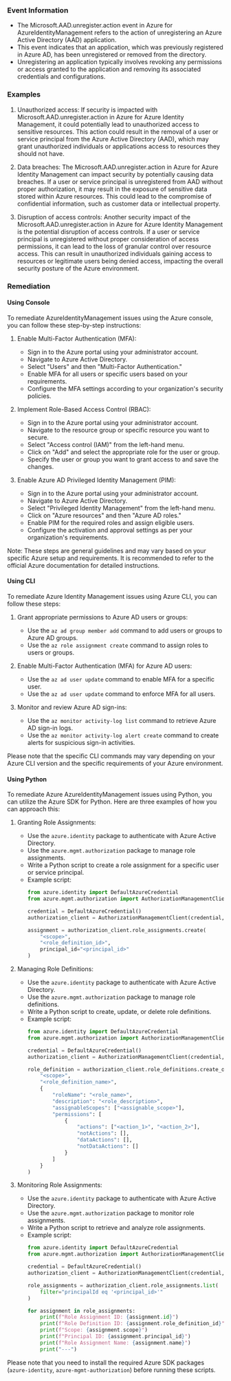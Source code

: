 
### Event Information

- The Microsoft.AAD.unregister.action event in Azure for AzureIdentityManagement refers to the action of unregistering an Azure Active Directory (AAD) application.
- This event indicates that an application, which was previously registered in Azure AD, has been unregistered or removed from the directory.
- Unregistering an application typically involves revoking any permissions or access granted to the application and removing its associated credentials and configurations.


### Examples

1. Unauthorized access: If security is impacted with Microsoft.AAD.unregister.action in Azure for Azure Identity Management, it could potentially lead to unauthorized access to sensitive resources. This action could result in the removal of a user or service principal from the Azure Active Directory (AAD), which may grant unauthorized individuals or applications access to resources they should not have.

2. Data breaches: The Microsoft.AAD.unregister.action in Azure for Azure Identity Management can impact security by potentially causing data breaches. If a user or service principal is unregistered from AAD without proper authorization, it may result in the exposure of sensitive data stored within Azure resources. This could lead to the compromise of confidential information, such as customer data or intellectual property.

3. Disruption of access controls: Another security impact of the Microsoft.AAD.unregister.action in Azure for Azure Identity Management is the potential disruption of access controls. If a user or service principal is unregistered without proper consideration of access permissions, it can lead to the loss of granular control over resource access. This can result in unauthorized individuals gaining access to resources or legitimate users being denied access, impacting the overall security posture of the Azure environment.

### Remediation

#### Using Console

To remediate AzureIdentityManagement issues using the Azure console, you can follow these step-by-step instructions:

1. Enable Multi-Factor Authentication (MFA):
   - Sign in to the Azure portal using your administrator account.
   - Navigate to Azure Active Directory.
   - Select "Users" and then "Multi-Factor Authentication."
   - Enable MFA for all users or specific users based on your requirements.
   - Configure the MFA settings according to your organization's security policies.

2. Implement Role-Based Access Control (RBAC):
   - Sign in to the Azure portal using your administrator account.
   - Navigate to the resource group or specific resource you want to secure.
   - Select "Access control (IAM)" from the left-hand menu.
   - Click on "Add" and select the appropriate role for the user or group.
   - Specify the user or group you want to grant access to and save the changes.

3. Enable Azure AD Privileged Identity Management (PIM):
   - Sign in to the Azure portal using your administrator account.
   - Navigate to Azure Active Directory.
   - Select "Privileged Identity Management" from the left-hand menu.
   - Click on "Azure resources" and then "Azure AD roles."
   - Enable PIM for the required roles and assign eligible users.
   - Configure the activation and approval settings as per your organization's requirements.

Note: These steps are general guidelines and may vary based on your specific Azure setup and requirements. It is recommended to refer to the official Azure documentation for detailed instructions.

#### Using CLI

To remediate Azure Identity Management issues using Azure CLI, you can follow these steps:

1. Grant appropriate permissions to Azure AD users or groups:
   - Use the `az ad group member add` command to add users or groups to Azure AD groups.
   - Use the `az role assignment create` command to assign roles to users or groups.

2. Enable Multi-Factor Authentication (MFA) for Azure AD users:
   - Use the `az ad user update` command to enable MFA for a specific user.
   - Use the `az ad user update` command to enforce MFA for all users.

3. Monitor and review Azure AD sign-ins:
   - Use the `az monitor activity-log list` command to retrieve Azure AD sign-in logs.
   - Use the `az monitor activity-log alert create` command to create alerts for suspicious sign-in activities.

Please note that the specific CLI commands may vary depending on your Azure CLI version and the specific requirements of your Azure environment.

#### Using Python

To remediate Azure AzureIdentityManagement issues using Python, you can utilize the Azure SDK for Python. Here are three examples of how you can approach this:

1. Granting Role Assignments:
   - Use the `azure.identity` package to authenticate with Azure Active Directory.
   - Use the `azure.mgmt.authorization` package to manage role assignments.
   - Write a Python script to create a role assignment for a specific user or service principal.
   - Example script:
     ```python
     from azure.identity import DefaultAzureCredential
     from azure.mgmt.authorization import AuthorizationManagementClient

     credential = DefaultAzureCredential()
     authorization_client = AuthorizationManagementClient(credential, "<subscription_id>")

     assignment = authorization_client.role_assignments.create(
         "<scope>",
         "<role_definition_id>",
         principal_id="<principal_id>"
     )
     ```

2. Managing Role Definitions:
   - Use the `azure.identity` package to authenticate with Azure Active Directory.
   - Use the `azure.mgmt.authorization` package to manage role definitions.
   - Write a Python script to create, update, or delete role definitions.
   - Example script:
     ```python
     from azure.identity import DefaultAzureCredential
     from azure.mgmt.authorization import AuthorizationManagementClient

     credential = DefaultAzureCredential()
     authorization_client = AuthorizationManagementClient(credential, "<subscription_id>")

     role_definition = authorization_client.role_definitions.create_or_update(
         "<scope>",
         "<role_definition_name>",
         {
             "roleName": "<role_name>",
             "description": "<role_description>",
             "assignableScopes": ["<assignable_scope>"],
             "permissions": [
                 {
                     "actions": ["<action_1>", "<action_2>"],
                     "notActions": [],
                     "dataActions": [],
                     "notDataActions": []
                 }
             ]
         }
     )
     ```

3. Monitoring Role Assignments:
   - Use the `azure.identity` package to authenticate with Azure Active Directory.
   - Use the `azure.mgmt.authorization` package to monitor role assignments.
   - Write a Python script to retrieve and analyze role assignments.
   - Example script:
     ```python
     from azure.identity import DefaultAzureCredential
     from azure.mgmt.authorization import AuthorizationManagementClient

     credential = DefaultAzureCredential()
     authorization_client = AuthorizationManagementClient(credential, "<subscription_id>")

     role_assignments = authorization_client.role_assignments.list(
         filter="principalId eq '<principal_id>'"
     )

     for assignment in role_assignments:
         print(f"Role Assignment ID: {assignment.id}")
         print(f"Role Definition ID: {assignment.role_definition_id}")
         print(f"Scope: {assignment.scope}")
         print(f"Principal ID: {assignment.principal_id}")
         print(f"Role Assignment Name: {assignment.name}")
         print("---")
     ```

Please note that you need to install the required Azure SDK packages (`azure-identity`, `azure-mgmt-authorization`) before running these scripts.

